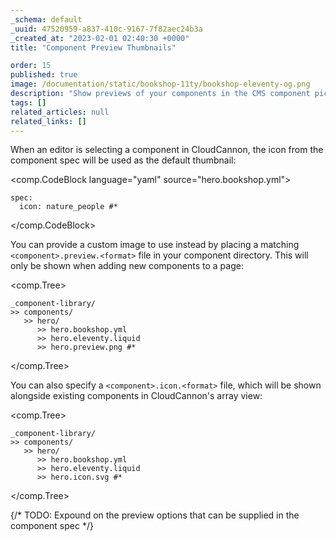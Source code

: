 ```yaml
---
_schema: default
_uuid: 47520959-a837-410c-9167-7f82aec24b3a
_created_at: "2023-02-01 02:40:30 +0000"
title: "Component Preview Thumbnails"

order: 15
published: true
image: /documentation/static/bookshop-11ty/bookshop-eleventy-og.png
description: "Show previews of your components in the CMS component picker"
tags: []
related_articles: null
related_links: []
---
```


When an editor is selecting a component in CloudCannon,
the icon from the component spec will be used as the default thumbnail:

<comp.CodeBlock language="yaml" source="hero.bookshop.yml">
```
spec:
  icon: nature_people #*
```
</comp.CodeBlock>

You can provide a custom image to use instead by placing a matching `<component>.preview.<format>`
file in your component directory. This will only be shown when adding new components to a page:

<comp.Tree>
```
_component-library/
>> components/
   >> hero/
      >> hero.bookshop.yml
      >> hero.eleventy.liquid
      >> hero.preview.png #*
```
</comp.Tree>

You can also specify a `<component>.icon.<format>` file, which will be shown alongside existing components
in CloudCannon's array view:

<comp.Tree>
```
_component-library/
>> components/
   >> hero/
      >> hero.bookshop.yml
      >> hero.eleventy.liquid
      >> hero.icon.svg #*
```
</comp.Tree>

{/* TODO: Expound on the preview options that can be supplied in the component spec */}